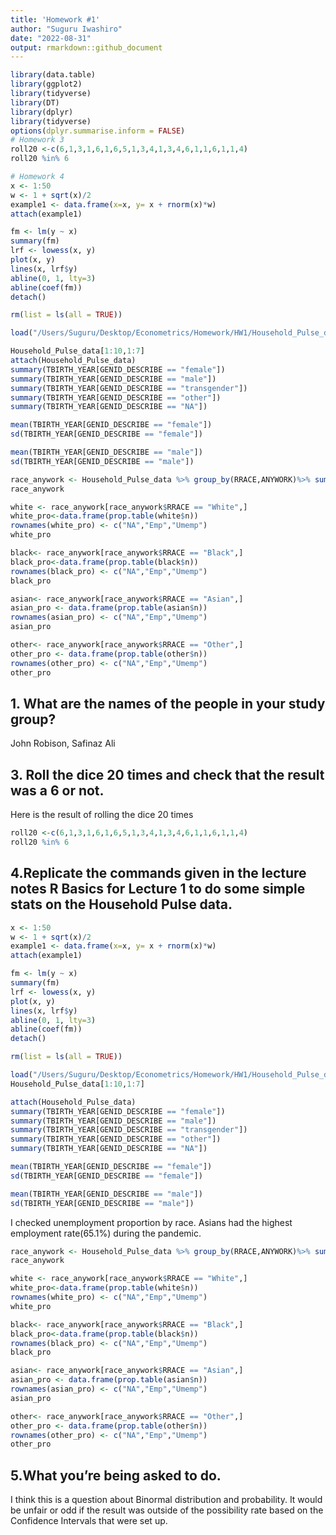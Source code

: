 ```yaml
---
title: 'Homework #1'
author: "Suguru Iwashiro"
date: "2022-08-31"
output: rmarkdown::github_document
---
```


```r
library(data.table)
library(ggplot2)
library(tidyverse)
library(DT)
library(dplyr)
library(tidyverse)
options(dplyr.summarise.inform = FALSE)
# Homework 3
roll20 <-c(6,1,3,1,6,1,6,5,1,3,4,1,3,4,6,1,1,6,1,1,4)
roll20 %in% 6

# Homework 4
x <- 1:50
w <- 1 + sqrt(x)/2
example1 <- data.frame(x=x, y= x + rnorm(x)*w)
attach(example1)

fm <- lm(y ~ x)
summary(fm)
lrf <- lowess(x, y)
plot(x, y)
lines(x, lrf$y)
abline(0, 1, lty=3)
abline(coef(fm))
detach()

rm(list = ls(all = TRUE)) 

load("/Users/Suguru/Desktop/Econometrics/Homework/HW1/Household_Pulse_data.RData")

Household_Pulse_data[1:10,1:7]
attach(Household_Pulse_data)
summary(TBIRTH_YEAR[GENID_DESCRIBE == "female"])
summary(TBIRTH_YEAR[GENID_DESCRIBE == "male"])
summary(TBIRTH_YEAR[GENID_DESCRIBE == "transgender"])
summary(TBIRTH_YEAR[GENID_DESCRIBE == "other"])
summary(TBIRTH_YEAR[GENID_DESCRIBE == "NA"])

mean(TBIRTH_YEAR[GENID_DESCRIBE == "female"])
sd(TBIRTH_YEAR[GENID_DESCRIBE == "female"])

mean(TBIRTH_YEAR[GENID_DESCRIBE == "male"])
sd(TBIRTH_YEAR[GENID_DESCRIBE == "male"])

race_anywork <- Household_Pulse_data %>% group_by(RRACE,ANYWORK)%>% summarise(n = n())
race_anywork

white <- race_anywork[race_anywork$RRACE == "White",]
white_pro<-data.frame(prop.table(white$n))
rownames(white_pro) <- c("NA","Emp","Umemp")
white_pro

black<- race_anywork[race_anywork$RRACE == "Black",]
black_pro<-data.frame(prop.table(black$n))
rownames(black_pro) <- c("NA","Emp","Umemp")
black_pro

asian<- race_anywork[race_anywork$RRACE == "Asian",]
asian_pro <- data.frame(prop.table(asian$n))
rownames(asian_pro) <- c("NA","Emp","Umemp")
asian_pro

other<- race_anywork[race_anywork$RRACE == "Other",]
other_pro <- data.frame(prop.table(other$n))
rownames(other_pro) <- c("NA","Emp","Umemp")
other_pro
```

## 1. What are the names of the people in your study group?
John Robison, Safinaz Ali

## 3. Roll the dice 20 times and check that the result was a 6 or not.
Here is the result of rolling the dice 20 times
```r
roll20 <-c(6,1,3,1,6,1,6,5,1,3,4,1,3,4,6,1,1,6,1,1,4)
roll20 %in% 6
```

## 4.Replicate the commands given in the lecture notes R Basics for Lecture 1 to do some simple stats on the Household Pulse data. 

```r
x <- 1:50
w <- 1 + sqrt(x)/2
example1 <- data.frame(x=x, y= x + rnorm(x)*w)
attach(example1)

fm <- lm(y ~ x)
summary(fm)
lrf <- lowess(x, y)
plot(x, y)
lines(x, lrf$y)
abline(0, 1, lty=3)
abline(coef(fm))
detach()

rm(list = ls(all = TRUE)) 

load("/Users/Suguru/Desktop/Econometrics/Homework/HW1/Household_Pulse_data.RData")
Household_Pulse_data[1:10,1:7]

attach(Household_Pulse_data)
summary(TBIRTH_YEAR[GENID_DESCRIBE == "female"])
summary(TBIRTH_YEAR[GENID_DESCRIBE == "male"])
summary(TBIRTH_YEAR[GENID_DESCRIBE == "transgender"])
summary(TBIRTH_YEAR[GENID_DESCRIBE == "other"])
summary(TBIRTH_YEAR[GENID_DESCRIBE == "NA"])

mean(TBIRTH_YEAR[GENID_DESCRIBE == "female"])
sd(TBIRTH_YEAR[GENID_DESCRIBE == "female"])

mean(TBIRTH_YEAR[GENID_DESCRIBE == "male"])
sd(TBIRTH_YEAR[GENID_DESCRIBE == "male"])
```

I checked unemployment proportion by race. Asians had the highest employment rate(65.1%) during the pandemic.

```r
race_anywork <- Household_Pulse_data %>% group_by(RRACE,ANYWORK)%>% summarise(n = n())
race_anywork

white <- race_anywork[race_anywork$RRACE == "White",]
white_pro<-data.frame(prop.table(white$n))
rownames(white_pro) <- c("NA","Emp","Umemp")
white_pro

black<- race_anywork[race_anywork$RRACE == "Black",]
black_pro<-data.frame(prop.table(black$n))
rownames(black_pro) <- c("NA","Emp","Umemp")
black_pro

asian<- race_anywork[race_anywork$RRACE == "Asian",]
asian_pro <- data.frame(prop.table(asian$n))
rownames(asian_pro) <- c("NA","Emp","Umemp")
asian_pro

other<- race_anywork[race_anywork$RRACE == "Other",]
other_pro <- data.frame(prop.table(other$n))
rownames(other_pro) <- c("NA","Emp","Umemp")
other_pro
```

## 5.What you’re being asked to do.

I think this is a question about Binormal distribution and probability. It would be unfair or odd if the result was outside of the possibility rate based on the Confidence Intervals that were set up.
